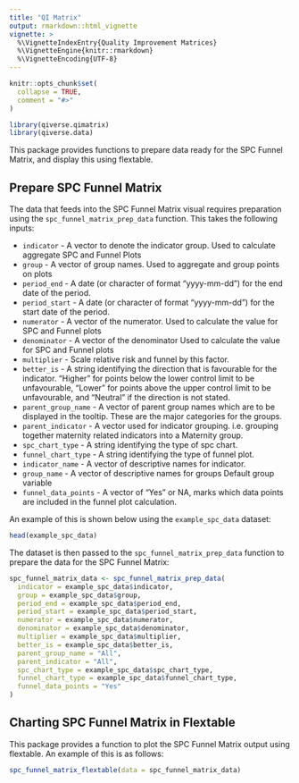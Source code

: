 ```yaml
---
title: "QI Matrix"
output: rmarkdown::html_vignette
vignette: >
  %\VignetteIndexEntry{Quality Improvement Matrices}
  %\VignetteEngine{knitr::rmarkdown}
  %\VignetteEncoding{UTF-8}
---
```


```r
knitr::opts_chunk$set(
  collapse = TRUE,
  comment = "#>"
)
```

```r
library(qiverse.qimatrix)
library(qiverse.data)
```

This package provides functions to prepare data ready for the SPC Funnel Matrix, and display this using flextable.

## Prepare SPC Funnel Matrix

The data that feeds into the SPC Funnel Matrix visual requires preparation using the `spc_funnel_matrix_prep_data` function. This takes the following inputs:

-   `indicator` - A vector to denote the indicator group. Used to calculate aggregate SPC and Funnel Plots
-   `group` - A vector of group names. Used to aggregate and group points on plots
-   `period_end` - A date (or character of format "yyyy-mm-dd") for the end date of the period.
-   `period_start` - A date (or character of format "yyyy-mm-dd") for the start date of the period.
-   `numerator` - A vector of the numerator. Used to calculate the value for SPC and Funnel plots
-   `denominator` - A vector of the denominator Used to calculate the value for SPC and Funnel plots
-   `multiplier` - Scale relative risk and funnel by this factor.
-   `better_is` - A string identifying the direction that is favourable for the indicator. "Higher" for points below the lower control limit to be unfavourable, "Lower" for points above the upper control limit to be unfavourable, and "Neutral" if the direction is not stated.
-   `parent_group_name` - A vector of parent group names which are to be displayed in the tooltip. These are the major categories for the groups.
-   `parent_indicator` - A vector used for indicator grouping. i.e. grouping together maternity related indicators into a Maternity group.
-   `spc_chart_type` - A string identifying the type of spc chart.
-   `funnel_chart_type` - A string identifying the type of funnel plot.
-   `indicator_name` - A vector of descriptive names for indicator.
-   `group_name` - A vector of descriptive names for groups Default group variable
-   `funnel_data_points` - A vector of "Yes" or NA, marks which data points are included in the funnel plot calculation.

An example of this is shown below using the `example_spc_data` dataset:

```r
head(example_spc_data)
```

The dataset is then passed to the `spc_funnel_matrix_prep_data` function to prepare the data for the SPC Funnel Matrix:

```r
spc_funnel_matrix_data <- spc_funnel_matrix_prep_data(
  indicator = example_spc_data$indicator,
  group = example_spc_data$group,
  period_end = example_spc_data$period_end,
  period_start = example_spc_data$period_start,
  numerator = example_spc_data$numerator,
  denominator = example_spc_data$denominator,
  multiplier = example_spc_data$multiplier,
  better_is = example_spc_data$better_is,
  parent_group_name = "All",
  parent_indicator = "All",
  spc_chart_type = example_spc_data$spc_chart_type,
  funnel_chart_type = example_spc_data$funnel_chart_type,
  funnel_data_points = "Yes"
)
```

## Charting SPC Funnel Matrix in Flextable

This package provides a function to plot the SPC Funnel Matrix output using flextable. An example of this is as follows:

```r
spc_funnel_matrix_flextable(data = spc_funnel_matrix_data)
```
